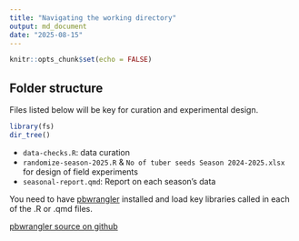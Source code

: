 ```yaml
---
title: "Navigating the working directory"
output: md_document
date: "2025-08-15"
---
```


```r
knitr::opts_chunk$set(echo = FALSE)
```

## Folder structure

Files listed below will be key for curation and experimental design.

```r
library(fs)
dir_tree()
```


- `data-checks.R`: data curation
- `randomize-season-2025.R` & `No of tuber seeds Season 2024-2025.xlsx` for design of field experiments
- `seasonal-report.qmd`: Report on each season's data

You need to have [pbwrangler](https://bokola.github.io/pbwrangler/) installed and load key libraries called in each of the .R or .qmd files.

[pbwrangler source on github](https://github.com/Bokola/pbwrangler)
